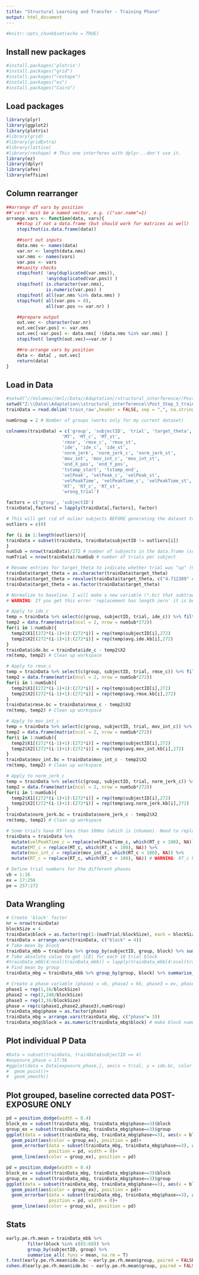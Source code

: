 ---
title: "Structural Learning and Transfer - Training Phase"
output: html_document
---

```{r setup, include=FALSE}
#knitr::opts_chunk$set(echo = TRUE)

```
## Install new packages
```{r}
#install.packages('plotrix')
#install.packages("grid")
#install.packages("reshape")
#install.packages("ez")
#install.packages("Cairo")
```
## Load packages
```{r Load packages}
library(plyr)
library(ggplot2)
library(plotrix)
#library(grid)
#library(gridExtra)
#library(lattice)
#library(reshape) # This one interferes with dplyr...don't use it.
library(ez)
library(dplyr)
library(afex)
library(effsize)
```
## Column rearranger
```{r}
##arrange df vars by position
##'vars' must be a named vector, e.g. c("var.name"=1)
arrange.vars <- function(data, vars){
    ##stop if not a data.frame (but should work for matrices as well)
    stopifnot(is.data.frame(data))

    ##sort out inputs
    data.nms <- names(data)
    var.nr <- length(data.nms)
    var.nms <- names(vars)
    var.pos <- vars
    ##sanity checks
    stopifnot( !any(duplicated(var.nms)), 
               !any(duplicated(var.pos)) )
    stopifnot( is.character(var.nms), 
               is.numeric(var.pos) )
    stopifnot( all(var.nms %in% data.nms) )
    stopifnot( all(var.pos > 0), 
               all(var.pos <= var.nr) )

    ##prepare output
    out.vec <- character(var.nr)
    out.vec[var.pos] <- var.nms
    out.vec[-var.pos] <- data.nms[ !(data.nms %in% var.nms) ]
    stopifnot( length(out.vec)==var.nr )

    ##re-arrange vars by position
    data <- data[ , out.vec]
    return(data)
}
```
## Load in Data
```{r Load in Data, include=FALSE}
#setwd("//Volumes//mnl//Data//Adaptation//structural_interference//Post_Step_3_train") # Mac
setwd("Z:\\Data\\Adaptation\\structural_interference\\Post_Step_3_train") # PC
trainData = read.delim('train_raw',header = FALSE, sep = ",", na.strings = 'NaN')

numGroup = 2 # Number of groups (works only for my current dataset)

colnames(trainData) = c('group', 'subjectID', 'trial', 'target_theta',
                     'MT', 'MT_c', 'MT_st',
                     'rmse', 'rmse_c', 'rmse_st',
                     'ide', 'ide_c', 'ide_st',
                     'norm_jerk', 'norm_jerk_c', 'norm_jerk_st',
                     'mov_int', 'mov_int_c', 'mov_int_st',
                     'end_X_pos', 'end_Y_pos',
                     'tstamp_start', 'tstamp_end',
                     'velPeak', 'velPeak_c', 'velPeak_st',
                     'velPeakTime', 'velPeakTime_c', 'velPeakTime_st',
                     'RT', 'RT_c', 'RT_st',
                     'wrong_trial')

factors = c('group', 'subjectID')
trainData[,factors] = lapply(trainData[,factors], factor)

# This will get rid of oulier subjects BEFORE generating the dataset to follow.
outliers = c(0)

for (i in 1:length(outliers)){
trainData = subset(trainData, trainData$subjectID != outliers[i])
}
numSub = nrow(trainData)/272 # number of subjects in the data.frame (scrubbed of outliers)
numTrial = nrow(trainData)/numSub # number of trials per subject

# Rename entries for target_theta to indicate whether trial was "up" (90 deg), or "down" (270 deg)
trainData$target_theta = as.character(trainData$target_theta)
trainData$target_theta = revalue(trainData$target_theta, c("4.712389" = "down", "1.570796" = "up"))
trainData$target_theta = as.factor(trainData$target_theta)

# Normalize to baseline. I will make a new variable (*.bc) that subtracts the mean of all KB trials from all values.
# WARNING: If you get this error 'replacement has length zero' it is because plyr was loaded and is interfering with dplyr. You can fix it by putting "dplyr::" in front of the function. EXAMPLE - dplyr::group_by() %>% dplyr::summarise(). A better fix is to load dplyr AFTER plyr in the package installation chunk.

# Apply to ide_c
temp = trainData %>% select(c(group, subjectID, trial, ide_c)) %>% filter(trial %in% 1:16) %>% group_by(subjectID) %>% summarise(avg.ide.kb = mean(ide_c, na.rm = TRUE))
temp2 = data.frame(matrix(ncol = 2, nrow = numSub*272))
for(i in 1:numSub){
  temp2$X1[(272*(i-1)+1):(272*i)] = rep(temp$subjectID[i],272)
  temp2$X2[(272*(i-1)+1):(272*i)] = rep(temp$avg.ide.kb[i],272)
}
trainData$ide.bc = trainData$ide_c - temp2$X2
rm(temp, temp2) # Clean up workspace

# Apply to rmse_c
temp = trainData %>% select(c(group, subjectID, trial, rmse_c)) %>% filter(trial %in% 1:16) %>% group_by(subjectID) %>% summarise(avg.rmse.kb = mean(rmse_c, na.rm = TRUE))
temp2 = data.frame(matrix(ncol = 2, nrow = numSub*272))
for(i in 1:numSub){
  temp2$X1[(272*(i-1)+1):(272*i)] = rep(temp$subjectID[i],272)
  temp2$X2[(272*(i-1)+1):(272*i)] = rep(temp$avg.rmse.kb[i],272)
}
trainData$rmse.bc = trainData$rmse_c - temp2$X2
rm(temp, temp2) # Clean up workspace

# Apply to mov_int_c
temp = trainData %>% select(c(group, subjectID, trial, mov_int_c)) %>% filter(trial %in% 1:16) %>% group_by(subjectID) %>% summarise(avg.mov_int.kb = mean(mov_int_c, na.rm = TRUE))
temp2 = data.frame(matrix(ncol = 2, nrow = numSub*272))
for(i in 1:numSub){
  temp2$X1[(272*(i-1)+1):(272*i)] = rep(temp$subjectID[i],272)
  temp2$X2[(272*(i-1)+1):(272*i)] = rep(temp$avg.mov_int.kb[i],272)
}
trainData$mov_int.bc = trainData$mov_int_c - temp2$X2
rm(temp, temp2) # Clean up workspace

# Apply to norm_jerk_c
temp = trainData %>% select(c(group, subjectID, trial, norm_jerk_c)) %>% filter(trial %in% 1:16) %>% group_by(subjectID) %>% summarise(avg.norm_jerk.kb = mean(norm_jerk_c, na.rm = TRUE))
temp2 = data.frame(matrix(ncol = 2, nrow = numSub*272))
for(i in 1:numSub){
  temp2$X1[(272*(i-1)+1):(272*i)] = rep(temp$subjectID[i],272)
  temp2$X2[(272*(i-1)+1):(272*i)] = rep(temp$avg.norm_jerk.kb[i],272)
}
trainData$norm_jerk.bc = trainData$norm_jerk_c - temp2$X2
rm(temp, temp2) # Clean up workspace

# Some trials have RT less than 100ms (which is inhuman). Need to replace these values with NA, as well as velPeakTime
trainData = trainData %>%
  mutate(velPeakTime_c = replace(velPeakTime_c, which(RT_c < 100), NA)) %>%
  mutate(MT_c = replace(MT_c, which(RT_c < 100), NA)) %>%
  mutate(mov_int_c = replace(mov_int_c, which(RT_c < 100), NA)) %>%
  mutate(RT_c = replace(RT_c, which(RT_c < 100), NA)) # WARNING: RT_c has to be last in this chain.

# Define trial numbers for the different phases
vb = 1:16
ex = 17:256
pe = 257:272
```

## Data Wrangling
```{r Caclulate means}
# Create 'block' factor
nr = nrow(trainData)
blockSize = 4
trainData$block = as.factor(rep(1:(numTrial/blockSize), each = blockSize, times = numSub))
trainData = arrange.vars(trainData, c("block" = 4))
# Take mean by block
trainData_mbb = trainData %>% group_by(subjectID, group, block) %>% summarise_each(funs(mean(., na.rm = TRUE))) %>% select(-c(trial, target_theta, wrong_trial))
# Take absolute value to get |CE| for each 10 trial block
#trainData_mbb[4:ncol(trainData_mbb)] = lapply(trainData_mbb[4:ncol(trainData_mbb)], function(x) abs(x)) # NOTE: this assumes columns 1-3 are the only factors
# Find mean by group
trainData_mbg = trainData_mbb %>% group_by(group, block) %>% summarise_all(funs(mean(., na.rm = TRUE))) %>% select(-c(subjectID_mean))

# Create a phase variable (phase1 = vb, phase2 = kb, phase3 = ex, phase4 = pe)
phase1 = rep(1,16/blockSize)
phase2 = rep(2,240/blockSize)
phase3 = rep(3,16/blockSize)
phase = rep(c(phase1,phase2,phase3),numGroup)
trainData_mbg$phase = as.factor(phase)
trainData_mbg = arrange.vars(trainData_mbg, c("phase"= 3))
trainData_mbg$block = as.numeric(trainData_mbg$block) # make block numeric
```

## Plot individual P Data
```{r Plot individual data and color by uptrial vs. downtrial. Consider this for determining mirror/iso}
#Data = subset(trainData, trainData$subjectID == 4)
#exposure_phase = 17:56
#ggplot(data = Data[exposure_phase,], aes(x = trial, y = ide.bc, color = target_theta))+
#  geom_point()+
#  geom_smooth()
```

## Plot grouped, baseline corrected data POST-EXPOSURE ONLY
```{r Plot ide.bc}
pd = position_dodge(width = 0.4)
block_ex = subset(trainData_mbg, trainData_mbg$phase==3)$block
group_ex = subset(trainData_mbg, trainData_mbg$phase==3)$group
ggplot(data = subset(trainData_mbg, trainData_mbg$phase==3), aes(x = block, y = ide.bc_mean, group = group_ex))+
  geom_point(aes(color = group_ex), position = pd)+
  geom_errorbar(data = subset(trainData_mbg, trainData_mbg$phase==3), aes(x = block, ymin = ide.bc_mean-ide.bc_std.error, ymax = ide.bc_mean+ide.bc_std.error, color = group),
                position = pd, width = 0)+
  geom_line(aes(color = group_ex), position = pd)
```

```{r Plot rmse.bc}
pd = position_dodge(width = 0.4)
block_ex = subset(trainData_mbg, trainData_mbg$phase==3)$block
group_ex = subset(trainData_mbg, trainData_mbg$phase==3)$group
ggplot(data = subset(trainData_mbg, trainData_mbg$phase==3), aes(x = block, y = rmse.bc_mean, group = group_ex))+
  geom_point(aes(color = group_ex), position = pd)+
  geom_errorbar(data = subset(trainData_mbg, trainData_mbg$phase==3), aes(x = block, ymin = rmse.bc_mean-rmse.bc_std.error, ymax = rmse.bc_mean+rmse.bc_std.error, color = group),
                position = pd, width = 0)+
  geom_line(aes(color = group_ex), position = pd)
```

## Stats
```{r t-test during post-exposure, warning=F}
early.pe.rh.mean = trainData_mbb %>%
        filter(block %in% c(65:68)) %>%
        group_by(subjectID, group) %>%
        summarise_all(.funs = mean, na.rm = T)
t.test(early.pe.rh.mean$ide.bc ~ early.pe.rh.mean$group, paired = FALSE)
cohen.d(early.pe.rh.mean$ide.bc ~ early.pe.rh.mean$group, paired = FALSE)
```